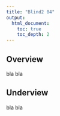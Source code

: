 ```yaml
---
title: "Blind2 04"
output:
  html_document:
    toc: true
    toc_depth: 2
---
```



Overview
----------

bla bla


Underview
----------

bla bla




